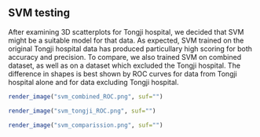 

## SVM testing
After examining 3D scatterplots for Tongji hospital, we decided that SVM might be a suitable model for that data.
As expected, SVM trained on the original Tongji hospital data has produced particullary high scoring for both accuracy and precision.
To compare, we also trained SVM on combined dataset, as well as on a dataset which excluded the Tongji hospital. The difference in shapes is best shown by ROC curves for data from Tongji hospital alone and for data excluding Tongji hospital.


```r
render_image("svm_combined_ROC.png", suf="")
```

```r
render_image("svm_tongji_ROC.png", suf="")
```

```r
render_image("svm_comparission.png", suf="")
```
